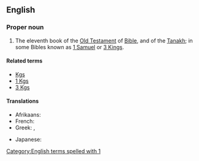 ==English==
{{book of the Bible|Books of Kings}}

===Proper noun===
{{en-proper noun}}
# {{context|biblical|lang=en}}  The eleventh book of the [[Old Testament]] of [[Bible]], and of the [[Tanakh]]; in some Bibles known as [[1 Samuel]] or [[3 Kings]].

====Related terms====
*[[Kgs]]
*[[1 Kgs]]
*[[3 Kgs]]

====Translations====
{{trans-top|book of the Bible}}
* Afrikaans: {{t|af|1 Konings}}
* French: {{t|fr|1 Rois}}
* Greek: {{t|el|Α' Βασιλειών||tr=A' Vasileión}}, {{t|el|Βασιλείς Α'||tr=Vasileís A'}}
{{trans-mid}}
* Japanese: {{t|ja|列王記上|tr=retsuō kijō|sc=Jpan}}
{{trans-bottom}}

[[Category:English terms spelled with 1]]